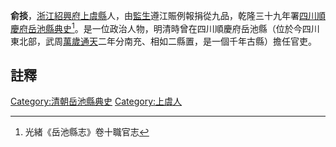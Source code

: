 {{明清人物信息框
| 姓名 =俞掞
| 最高職務 = [[四川|四川]][[岳池縣|岳池縣]][[典史|典史]]
| 國家 = 大清
| 籍貫 = [[浙江|浙江]][[紹興府|紹興府]][[上虞縣|上虞縣]]
| 字號 =
| 出生日期 = ？年？月？日
| 逝世日期 = ？年？月？日
| 墓葬 = 
| 配偶 =  
| 親屬 = 曾祖、祖、父，母
| 出身 =[[監生|監生]]遵江賑例報捐從九品 
| 著作 =  
*
}}
'''俞掞'''{{BD|？年||？年||}}，[[浙江|浙江]][[紹興府|紹興府]][[上虞縣|上虞縣]]人，由[[監生|監生]]遵江賑例報捐從九品，乾隆三十九年署[[四川|四川]][[順慶府|順慶府]][[岳池縣|岳池縣]][[典史|典史]]<ref>光緒《岳池縣志》卷十職官志</ref>。是一位政治人物，明清時曾在四川順慶府岳池縣（位於今四川東北部，武周[[萬歲通天|萬歲通天]]二年分南充、相如二縣置，是一個千年古縣）擔任官吏。
==註釋==
{{reflist}}
{{清朝人物小作品}}
[[Category:清朝岳池縣典史|Category:清朝岳池縣典史]]
[[Category:上虞人|Category:上虞人]]